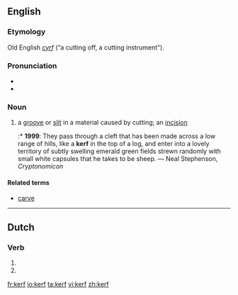 {{also|Kerf}}
==English==

===Etymology===
Old English ''[[cyrf]]'' (“a cutting off, a cutting instrument”).

===Pronunciation===
* {{IPA|/kɜ:f/}}
* {{audio|en-us-kerf.ogg|Audio (US)}}

===Noun===
{{en-noun|kerfs}}

# a [[groove]] or [[slit]] in a material caused by cutting; an [[incision]]
#:* '''1999''': They pass through a cleft that has been made across a low range of hills, like a '''kerf''' in the top of a log, and enter into a lovely territory of subtly swelling emerald green fields strewn randomly with small white capsules that he takes to be sheep. — Neal Stephenson, ''Cryptonomicon''

====Related terms====
* [[carve]]

----

==Dutch==

===Verb===
{{infl|nl}}

# {{nl-verb-form|p=1|n=sg|t=pres|m=ind|kerven}}
# {{nl-verb-form|m=imp|kerven}}

[[fr:kerf]]
[[io:kerf]]
[[ta:kerf]]
[[vi:kerf]]
[[zh:kerf]]